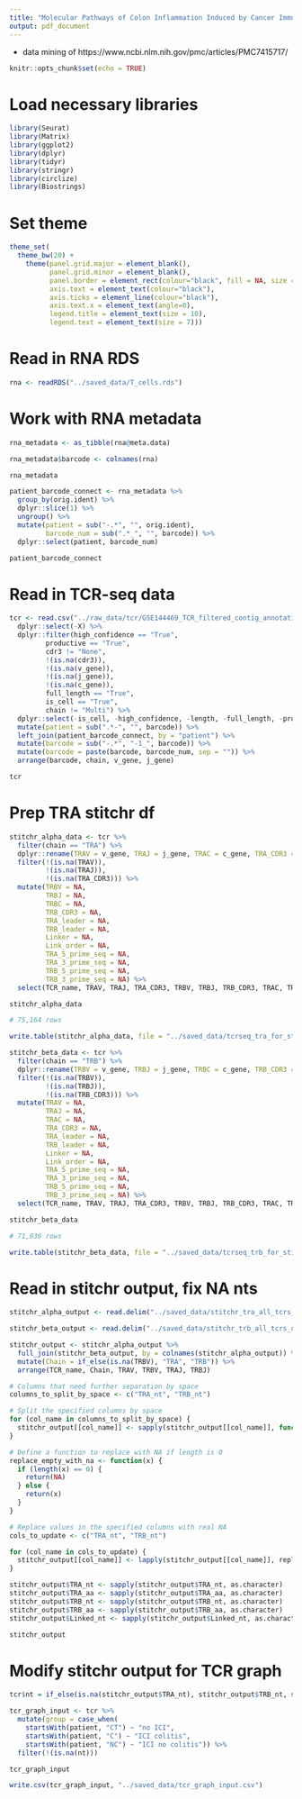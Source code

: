 ```yaml
---
title: "Molecular Pathways of Colon Inflammation Induced by Cancer Immunotherapy"
output: pdf_document
---
```


 - data mining of https://www.ncbi.nlm.nih.gov/pmc/articles/PMC7415717/
 
```r
knitr::opts_chunk$set(echo = TRUE)
```

# Load necessary libraries

```r

library(Seurat)
library(Matrix)
library(ggplot2)
library(dplyr)
library(tidyr)
library(stringr)
library(circlize)
library(Biostrings)

```

# Set theme

```r

theme_set(
  theme_bw(20) +
    theme(panel.grid.major = element_blank(),
          panel.grid.minor = element_blank(),
          panel.border = element_rect(colour="black", fill = NA, size = 1),
          axis.text = element_text(colour="black"),
          axis.ticks = element_line(colour="black"),
          axis.text.x = element_text(angle=0),
          legend.title = element_text(size = 10),
          legend.text = element_text(size = 7)))

```

# Read in RNA RDS

```r

rna <- readRDS("../saved_data/T_cells.rds")

```

# Work with RNA metadata

```r

rna_metadata <- as_tibble(rna@meta.data)

rna_metadata$barcode <- colnames(rna)

rna_metadata

patient_barcode_connect <- rna_metadata %>%
  group_by(orig.ident) %>%
  dplyr::slice(1) %>%
  ungroup() %>%
  mutate(patient = sub("-.*", "", orig.ident),
         barcode_num = sub(".*_", "", barcode)) %>%
  dplyr::select(patient, barcode_num)

patient_barcode_connect

```

# Read in TCR-seq data

```r

tcr <- read.csv("../raw_data/tcr/GSE144469_TCR_filtered_contig_annotations_all.csv") %>%
  dplyr::select(-X) %>%
  dplyr::filter(high_confidence == "True",
         productive == "True",
         cdr3 != "None",
         !(is.na(cdr3)),
         !(is.na(v_gene)),
         !(is.na(j_gene)),
         !(is.na(c_gene)),
         full_length == "True",
         is_cell == "True",
         chain != "Multi") %>%
  dplyr::select(-is_cell, -high_confidence, -length, -full_length, -productive, -raw_clonotype_id, -raw_consensus_id, -contig_id) %>%
  mutate(patient = sub(".*-", "", barcode)) %>%
  left_join(patient_barcode_connect, by = "patient") %>%
  mutate(barcode = sub("-.*", "-1_", barcode)) %>%
  mutate(barcode = paste(barcode, barcode_num, sep = "")) %>%
  arrange(barcode, chain, v_gene, j_gene)

tcr

```

# Prep TRA stitchr df

```r

stitchr_alpha_data <- tcr %>%
  filter(chain == "TRA") %>%
  dplyr::rename(TRAV = v_gene, TRAJ = j_gene, TRAC = c_gene, TRA_CDR3 = cdr3, TCR_name = barcode) %>%
  filter(!(is.na(TRAV)),
         !(is.na(TRAJ)),
         !(is.na(TRA_CDR3))) %>%
  mutate(TRBV = NA,
         TRBJ = NA,
         TRBC = NA,
         TRB_CDR3 = NA,
         TRA_leader	= NA,
         TRB_leader = NA,
         Linker = NA,
         Link_order = NA,
         TRA_5_prime_seq = NA,
         TRA_3_prime_seq = NA,
         TRB_5_prime_seq = NA,
         TRB_3_prime_seq = NA) %>%
  select(TCR_name, TRAV, TRAJ, TRA_CDR3, TRBV, TRBJ, TRB_CDR3, TRAC, TRBC, TRA_leader, TRB_leader, Linker, Link_order, TRA_5_prime_seq, TRA_3_prime_seq, TRB_5_prime_seq, TRB_3_prime_seq)

stitchr_alpha_data

# 75,164 rows

write.table(stitchr_alpha_data, file = "../saved_data/tcrseq_tra_for_stitchr_all_tcrs.tsv", sep = "\t", quote = FALSE, row.names = FALSE, na = "")

stitchr_beta_data <- tcr %>%
  filter(chain == "TRB") %>%
  dplyr::rename(TRBV = v_gene, TRBJ = j_gene, TRBC = c_gene, TRB_CDR3 = cdr3, TCR_name = barcode) %>%
  filter(!(is.na(TRBV)),
         !(is.na(TRBJ)),
         !(is.na(TRB_CDR3))) %>%
  mutate(TRAV = NA,
         TRAJ = NA,
         TRAC = NA,
         TRA_CDR3 = NA,
         TRA_leader	= NA,
         TRB_leader = NA,
         Linker = NA,
         Link_order = NA,
         TRA_5_prime_seq = NA,
         TRA_3_prime_seq = NA,
         TRB_5_prime_seq = NA,
         TRB_3_prime_seq = NA) %>%
  select(TCR_name, TRAV, TRAJ, TRA_CDR3, TRBV, TRBJ, TRB_CDR3, TRAC, TRBC, TRA_leader, TRB_leader, Linker, Link_order, TRA_5_prime_seq, TRA_3_prime_seq, TRB_5_prime_seq, TRB_3_prime_seq)

stitchr_beta_data

# 71,936 rows

write.table(stitchr_beta_data, file = "../saved_data/tcrseq_trb_for_stitchr_all_tcrs.tsv", sep = "\t", quote = FALSE, row.names = FALSE, na = "")

```

# Read in stitchr output, fix NA nts

```r

stitchr_alpha_output <- read.delim("../saved_data/stitchr_tra_all_tcrs_out.tsv", header = TRUE, sep = "\t")

stitchr_beta_output <- read.delim("../saved_data/stitchr_trb_all_tcrs_out.tsv", header = TRUE, sep = "\t")

stitchr_output <- stitchr_alpha_output %>%
  full_join(stitchr_beta_output, by = colnames(stitchr_alpha_output)) %>%
  mutate(Chain = if_else(is.na(TRBV), "TRA", "TRB")) %>%
  arrange(TCR_name, Chain, TRAV, TRBV, TRAJ, TRBJ)

# Columns that need further separation by space
columns_to_split_by_space <- c("TRA_nt", "TRB_nt")

# Split the specified columns by space
for (col_name in columns_to_split_by_space) {
  stitchr_output[[col_name]] <- sapply(stitchr_output[[col_name]], function(x) unlist(strsplit(x, " ")))
}

# Define a function to replace with NA if length is 0
replace_empty_with_na <- function(x) {
  if (length(x) == 0) {
    return(NA)
  } else {
    return(x)
  }
}

# Replace values in the specified columns with real NA
cols_to_update <- c("TRA_nt", "TRB_nt")

for (col_name in cols_to_update) {
  stitchr_output[[col_name]] <- lapply(stitchr_output[[col_name]], replace_empty_with_na)
}

stitchr_output$TRA_nt <- sapply(stitchr_output$TRA_nt, as.character)
stitchr_output$TRA_aa <- sapply(stitchr_output$TRA_aa, as.character)
stitchr_output$TRB_nt <- sapply(stitchr_output$TRB_nt, as.character)
stitchr_output$TRB_aa <- sapply(stitchr_output$TRB_aa, as.character)
stitchr_output$Linked_nt <- sapply(stitchr_output$Linked_nt, as.character)

stitchr_output

```

# Modify stitchr output for TCR graph

```r

tcr$nt = if_else(is.na(stitchr_output$TRA_nt), stitchr_output$TRB_nt, stitchr_output$TRA_nt)

tcr_graph_input <- tcr %>%
  mutate(group = case_when(
    startsWith(patient, "CT") ~ "no ICI",
    startsWith(patient, "C") ~ "ICI colitis",
    startsWith(patient, "NC") ~ "ICI no colitis")) %>%
  filter(!(is.na(nt)))

tcr_graph_input

write.csv(tcr_graph_input, "../saved_data/tcr_graph_input.csv")

```